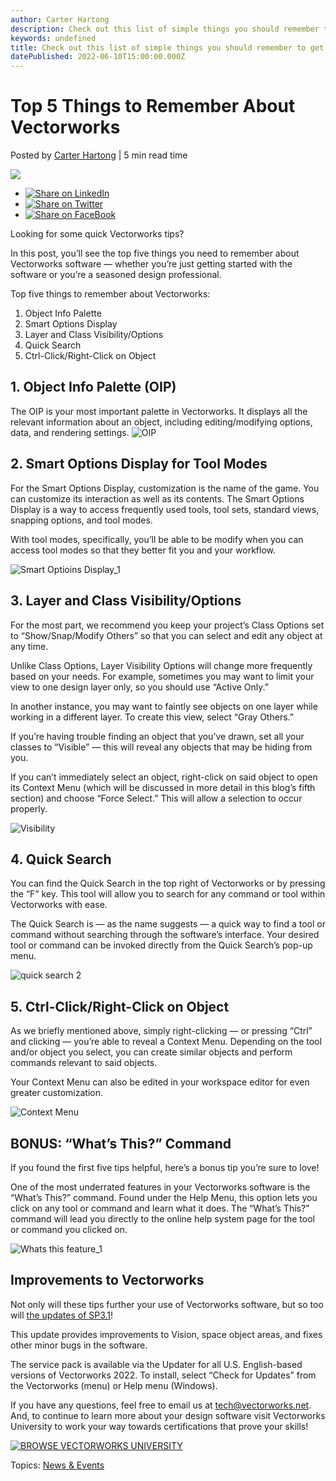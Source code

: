 ```yaml
---
author: Carter Hartong
description: Check out this list of simple things you should remember to get the most out of Vectorworks software.
keywords: undefined
title: Check out this list of simple things you should remember to get the most out of Vectorworks software. 
datePublished: 2022-06-10T15:00:00.000Z
---
```

  

# Top 5 Things to Remember About Vectorworks

 Posted by [Carter Hartong](https://blog.vectorworks.net/author/carter-hartong) | 5 min read time 

![](https://blog.vectorworks.net/hubfs/Blog%20Images/220526_5%20Things%20to%20Remember/quick%20search%202.png) 

* [![Share on LinkedIn](https://2659751.fs1.hubspotusercontent-na1.net/hubfs/2659751/michaelDemo/share-LI.png)](http://www.linkedin.com/shareArticle?mini=true&url=https%3A%2F%2Fblog.vectorworks.net%2Fthings-to-remember-about-vectorworks)
* [![Share on Twitter](https://2659751.fs1.hubspotusercontent-na1.net/hubfs/2659751/michaelDemo/share-TW.png)](https://www.twitter.com/share?text=Top%205%20Things%20to%20Remember%20About%20Vectorworks&url=https%3A%2F%2Fblog.vectorworks.net%2Fthings-to-remember-about-vectorworks&via=PMGTweets)
* [![Share on FaceBook](https://2659751.fs1.hubspotusercontent-na1.net/hubfs/2659751/michaelDemo/share-FB.png)](https://www.facebook.com/sharer/sharer.php?u=https%3A%2F%2Fblog.vectorworks.net%2Fthings-to-remember-about-vectorworks)

Looking for some quick Vectorworks tips?

In this post, you’ll see the top five things you need to remember about Vectorworks software — whether you’re just getting started with the software or you’re a seasoned design professional. 

Top five things to remember about Vectorworks:

1. Object Info Palette
2. Smart Options Display
3. Layer and Class Visibility/Options
4. Quick Search
5. Ctrl-Click/Right-Click on Object

## 1\. Object Info Palette (OIP)

The OIP is your most important palette in Vectorworks. It displays all the relevant information about an object, including editing/modifying options, data, and rendering settings. ![OIP](https://blog.vectorworks.net/hs-fs/hubfs/Blog%20Images/220526_5%20Things%20to%20Remember/OIP.png?width=176&name=OIP.png)

## 2\. Smart Options Display for Tool Modes

For the Smart Options Display, customization is the name of the game. You can customize its interaction as well as its contents. The Smart Options Display is a way to access frequently used tools, tool sets, standard views, snapping options, and tool modes. 

With tool modes, specifically, you’ll be able to be modify when you can access tool modes so that they better fit you and your workflow.

![Smart Optioins Display_1](https://blog.vectorworks.net/hs-fs/hubfs/Blog%20Images/220526_5%20Things%20to%20Remember/Smart%20Optioins%20Display_1.png?width=1440&name=Smart%20Optioins%20Display_1.png)

## 3\. Layer and Class Visibility/Options

For the most part, we recommend you keep your project’s Class Options set to “Show/Snap/Modify Others” so that you can select and edit any object at any time. 

Unlike Class Options, Layer Visibility Options will change more frequently based on your needs. For example, sometimes you may want to limit your view to one design layer only, so you should use “Active Only.”

In another instance, you may want to faintly see objects on one layer while working in a different layer. To create this view, select “Gray Others.”

If you’re having trouble finding an object that you’ve drawn, set all your classes to “Visible” — this will reveal any objects that may be hiding from you.

If you can’t immediately select an object, right-click on said object to open its Context Menu (which will be discussed in more detail in this blog’s fifth section) and choose “Force Select.” This will allow a selection to occur properly.

![Visibility](https://blog.vectorworks.net/hs-fs/hubfs/Blog%20Images/220526_5%20Things%20to%20Remember/Visibility.png?width=438&name=Visibility.png)

##  4\. Quick Search

You can find the Quick Search in the top right of Vectorworks or by pressing the “F” key. This tool will allow you to search for any command or tool within Vectorworks with ease.

The Quick Search is — as the name suggests — a quick way to find a tool or command without searching through the software’s interface. Your desired tool or command can be invoked directly from the Quick Search’s pop-up menu.

![quick search 2](https://blog.vectorworks.net/hs-fs/hubfs/Blog%20Images/220526_5%20Things%20to%20Remember/quick%20search%202.png?width=1440&name=quick%20search%202.png)

## 5\. Ctrl-Click/Right-Click on Object

As we briefly mentioned above, simply right-clicking — or pressing “Ctrl” and clicking — you’re able to reveal a Context Menu. Depending on the tool and/or object you select, you can create similar objects and perform commands relevant to said objects.

Your Context Menu can also be edited in your workspace editor for even greater customization.

![Context Menu](https://blog.vectorworks.net/hs-fs/hubfs/Blog%20Images/220526_5%20Things%20to%20Remember/Context%20Menu.png?width=176&name=Context%20Menu.png)

## BONUS: “What’s This?” Command

If you found the first five tips helpful, here’s a bonus tip you’re sure to love!

One of the most underrated features in your Vectorworks software is the “What’s This?” command. Found under the Help Menu, this option lets you click on any tool or command and learn what it does. The “What’s This?” command will lead you directly to the online help system page for the tool or command you clicked on.

![Whats this feature_1](https://blog.vectorworks.net/hs-fs/hubfs/Blog%20Images/220526_5%20Things%20to%20Remember/Whats%20this%20feature_1.png?width=1440&name=Whats%20this%20feature_1.png)

## Improvements to Vectorworks

Not only will these tips further your use of Vectorworks software, but so too will [the updates of SP3.1](../../../net/vectorworks/blog/service-pack-3-now-available-for-vectorworks-2022.html)!

This update provides improvements to Vision, space object areas, and fixes other minor bugs in the software.

The service pack is available via the Updater for all U.S. English-based versions of Vectorworks 2022\. To install, select “Check for Updates” from the Vectorworks (menu) or Help menu (Windows).

If you have any questions, feel free to email us at [tech@vectorworks.net](../../../net/vectorworks/blog/index.html). And, to continue to learn more about your design software visit Vectorworks University to work your way towards certifications that prove your skills!

[![BROWSE VECTORWORKS UNIVERSITY](https://no-cache.hubspot.com/cta/default/3018241/80cc3a4d-d8da-4e1e-87d3-d9a3e929e246.png)](https://cta-redirect.hubspot.com/cta/redirect/3018241/80cc3a4d-d8da-4e1e-87d3-d9a3e929e246) 

 Topics: [News & Events](https://blog.vectorworks.net/topic/news-events) 

  